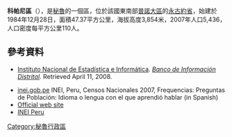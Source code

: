 '''科帕尼區'''（{{lang-es|Distrito de Copani}}），是[[秘魯|秘魯]]的一個區，位於該國東南部[[普諾大區|普諾大區]]的[[永古約省|永古約省]]，始建於1984年12月28日，面積47.37平方公里，海拔高度3,854米，2007年人口5,436，人口密度每平方公里110人。

==參考資料==
*{{es icon}} [[Instituto_Nacional_de_Estadística_e_Informática|Instituto Nacional de Estadística e Informática]]. ''[https://web.archive.org/web/20080423164200/http://desa.inei.gob.pe/mapas/bid/ Banco de Información Distrital]''. Retrieved April 11, 2008.
*[https://web.archive.org/web/20130127005551/http://iinei.inei.gob.pe/iinei/RedatamCpv2007.asp?id=ResultadosCensales%3Fori%3DC inei.gob.pe] INEI, Peru, Censos Nacionales 2007, Frequencias: Preguntas de Población: Idioma o lengua con el que aprendió hablar (in Spanish)
* [http://www.municopani.gob.pe Official web site]{{dead link|date=2018年1月 |bot=InternetArchiveBot |fix-attempted=yes }}
* [https://web.archive.org/web/20120124063934/http://proyectos.inei.gob.pe/mapas/bid/ INEI Peru]

{{Peru-geo-stub}}
[[Category:秘魯行政區|Category:秘魯行政區]]